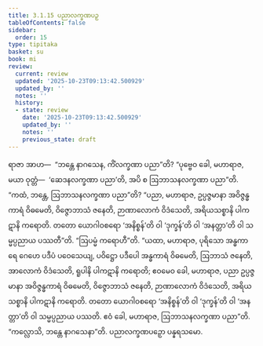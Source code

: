 ```yaml
---
title: 3.1.15 ပညာလက္ခဏပဉှ
tableOfContents: false
sidebar:
  order: 15
type: tipitaka
basket: su
book: mi
review:
  current: review
  updated: '2025-10-23T09:13:42.500929'
  updated_by: ''
  notes: ''
  history:
  - state: review
    date: '2025-10-23T09:13:42.500929'
    updated_by: ''
    notes: ''
    previous_state: draft
---
```



<ReviewStatus review={frontmatter.review} showDetails={true} />

<HypothesisAnnotation frontmatter={frontmatter} />

<DynamicBreadcrumb />

<Division number="38" book="mi" e="ch" v="28">

<Paragraph number="168" book="mi">
ရာဇာ အာဟ—  “ဘန္တေ နာဂသေန, ကိံလက္ခဏာ ပညာ”တိ? “ပုဗ္ဗေဝ ခေါ, မဟာရာဇ, မယာ ဝုတ္တံ—  ‘ဆေဒနလက္ခဏာ ပညာ’တိ, အပိ စ ဩဘာသနလက္ခဏာ ပညာ”တိ. “ကထံ, ဘန္တေ, ဩဘာသနလက္ခဏာ ပညာ”တိ? “ပညာ, မဟာရာဇ, ဥပ္ပဇ္ဇမာနာ အဝိဇ္ဇန္ဓကာရံ ဝိဓမေတိ, ဝိဇ္ဇောဘာသံ ဇနေတိ, ဉာဏာလောကံ ဝိဒံသေတိ, အရိယသစ္စာနိ ပါကဋာနိ ကရောတိ. တတော ယောဂါဝစရော ‘အနိစ္စန်’တိ ဝါ ‘ဒုက္ခန်’တိ ဝါ ‘အနတ္တာ’တိ ဝါ သမ္မပ္ပညာယ ပဿတီ”တိ.
</Paragraph>

<Paragraph number="169" book="mi">
“ဩပမ္မံ ကရောဟီ”တိ. “ယထာ, မဟာရာဇ, ပုရိသော အန္ဓကာရေ ဂေဟေ ပဒီပံ ပဝေသေယျ, ပဝိဋ္ဌော ပဒီပေါ အန္ဓကာရံ ဝိဓမေတိ, ဩဘာသံ ဇနေတိ, အာလောကံ ဝိဒံသေတိ, ရူပါနိ ပါကဋာနိ ကရောတိ; ဧဝမေဝ ခေါ, မဟာရာဇ, ပညာ ဥပ္ပဇ္ဇမာနာ အဝိဇ္ဇန္ဓကာရံ ဝိဓမေတိ, ဝိဇ္ဇောဘာသံ ဇနေတိ, ဉာဏာလောကံ ဝိဒံသေတိ, အရိယသစ္စာနိ ပါကဋာနိ ကရောတိ. တတော ယောဂါဝစရော ‘အနိစ္စန်’တိ ဝါ ‘ဒုက္ခန်’တိ ဝါ ‘အနတ္တာ’တိ ဝါ သမ္မပ္ပညာယ ပဿတိ. ဧဝံ ခေါ, မဟာရာဇ, ဩဘာသနလက္ခဏာ ပညာ”တိ.
</Paragraph>

<Paragraph number="170" book="mi">
“ကလ္လောသိ, ဘန္တေ နာဂသေနာ”တိ.

</Paragraph>
</Division>

<Paragraph number="171" type="center" book="mi">
ပညာလက္ခဏပဉှော ပန္နရသမော.
</Paragraph>